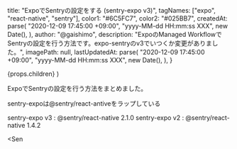   title: "ExpoでSentryの設定をする (sentry-expo v3)",
  tagNames: ["expo", "react-native", "sentry"],
  color1: "#6C5FC7",
  color2: "#025BB7",
  createdAt: parse(
    "2020-12-09 17:45:00 +09:00",
    "yyyy-MM-dd HH:mm:ss XXX",
    new Date(),
  ),
  author: "@gaishimo",
  description:
    "ExpoのManaged WorkflowでSentryの設定を行う方法です。expo-sentryのv3でいつくか変更がありました。",
  imagePath: null,
  lastUpdatedAt: parse(
    "2020-12-09 17:45:00 +09:00",
    "yyyy-MM-dd HH:mm:ss XXX",
    new Date(),
  ),
}


  <PostLayout headlines={headlines} meta={meta}>
    {props.children}
  </PostLayout>
)

ExpoでSentryの設定を行う方法をまとめました。

sentry-expoは@sentry/react-antiveをラップしている

sentry-expo v3 : @sentry/react-native 2.1.0
sentry-expo v2 : @sentry/react-native 1.4.2

<Sen